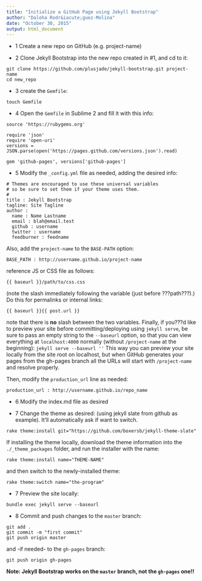 ```yaml
---
title: "Initialize a GitHub Page using Jekyll Bootstrap"
author: "Daloha Rodr&iacute;guez-Molina"
date: "October 30, 2015"
output: html_document
---
```


* 1 Create a new repo on GitHub (e.g. project-name)

* 2 Clone Jekyll Bootstrap into the new repo created in #1, and cd to it:
```
git clone https://github.com/plusjade/jekyll-bootstrap.git project-name
cd new_repo
```

* 3 create the `Gemfile`:
```
touch Gemfile
```

* 4 Open the `Gemfile` in Sublime 2 and fill it with this info:
```
source 'https://rubygems.org'

require 'json'
require 'open-uri'
versions = JSON.parse(open('https://pages.github.com/versions.json').read)

gem 'github-pages', versions['github-pages']
```

* 5 Modify the `_config.yml` file as needed, adding the desired info:
```
# Themes are encouraged to use these universal variables 
# so be sure to set them if your theme uses them.
#
title : Jekyll Bootstrap
tagline: Site Tagline
author :
  name : Name Lastname
  email : blah@email.test
  github : username
  twitter : username
  feedburner : feedname
```
Also, add the `project-name` to the `BASE-PATH` option:
```
BASE_PATH : http://username.github.io/project-name
```
reference JS or CSS file as follows:
```
{{ baseurl }}/path/to/css.css
```
(note the slash immediately following the variable (just before ???path???).)
Do this for permalinks or internal links:
```
{{ baseurl }}{{ post.url }}
```
note that there is **no** slash between the two variables.
Finally, if you???d like to preview your site before committing/deploying using `jekyll serve`, be sure to pass an empty string to the `--baseurl` option, so that you can view everything at `localhost:4000` normally (without `/project-name` at the beginning): `jekyll serve --baseurl ''`
This way you can preview your site locally from the site root on localhost, but when GitHub generates your pages from the gh-pages branch all the URLs will start with `/project-name` and resolve properly.

Then, modify the `production_url` line as needed:
```
production_url : http://username.github.io/repo_name
```

* 6 Modify the index.md file as desired

* 7 Change the theme as desired: (using jekyll slate from github as example). It'll automatically ask if want to switch.
```
rake theme:install git="https://github.com/boxersb/jekyll-theme-slate"
```
If installing the theme locally, download the theme information into the `./_theme_packages` folder, and run the installer with the name:
```
rake theme:install name="THEME-NAME"
```
and then switch to the newly-installed theme:
```
rake theme:switch name="the-program"
```

* 7 Preview the site locally:
```
bundle exec jekyll serve --baseurl
```

* 8 Commit and push changes to the `master` branch:
```
git add .
git commit -m "first commit"
git push origin master
```
and -if needed- to the `gh-pages` branch:
```
git push origin gh-pages
```
**Note: Jekyll Bootstrap works on the `master` branch, not the `gh-pages` one!!**


